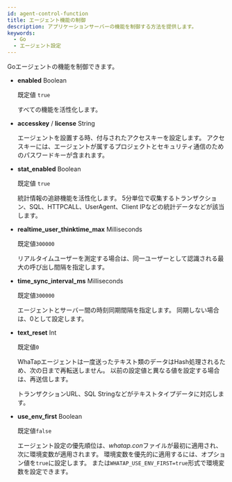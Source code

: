 ```yaml
---
id: agent-control-function
title: エージェント機能の制御
description: アプリケーションサーバーの機能を制御する方法を提供します。
keywords:
  - Go
  - エージェント設定
---
```


Goエージェントの機能を制御できます。

- **enabled** <span class='type'>Boolean</span>

  既定値 `true`

  すべての機能を活性化します。

- **accesskey** / **license** <span class='type'>String</span>

  エージェントを設置する時、付与されたアクセスキーを設定します。 アクセスキーには、エージェントが属するプロジェクトとセキュリティ通信のためのパスワードキーが含まれます。

- **stat_enabled** <span class='type'>Boolean</span>

  既定値 `true`

  統計情報の追跡機能を活性化します。 5分単位で収集するトランザクション、SQL、HTTPCALL、UserAgent、Client IPなどの統計データなどが該当します。

- **realtime_user_thinktime_max** <span class='type'>Milliseconds</span>

  既定値`300000`

  リアルタイムユーザーを測定する場合は、同一ユーザーとして認識される最大の呼び出し間隔を指定します。

- **time_sync_interval_ms** <span class='type'>Milliseconds</span>

  既定値`300000`

  エージェントとサーバー間の時刻同期間隔を指定します。 同期しない場合は、0として設定します。

- **text_reset** <span class='type'>Int</span>

  既定値`0`

  WhaTapエージェントは一度送ったテキスト類のデータはHash処理されるため、次の日まで再転送しません。 以前の設定値と異なる値を設定する場合は、再送信します。

  トランザクションURL、SQL Stringなどがテキストタイプデータに対応します。

- **use_env_first** <span class='type'>Boolean</span>

  既定値`false`

  エージェント設定の優先順位は、*whatap.con*ファイルが最初に適用され、次に環境変数が適用されます。 環境変数を優先的に適用するには、オプション値を`true`に設定します。 または`WHATAP_USE_ENV_FIRST=true`形式で環境変数を設定できます。
